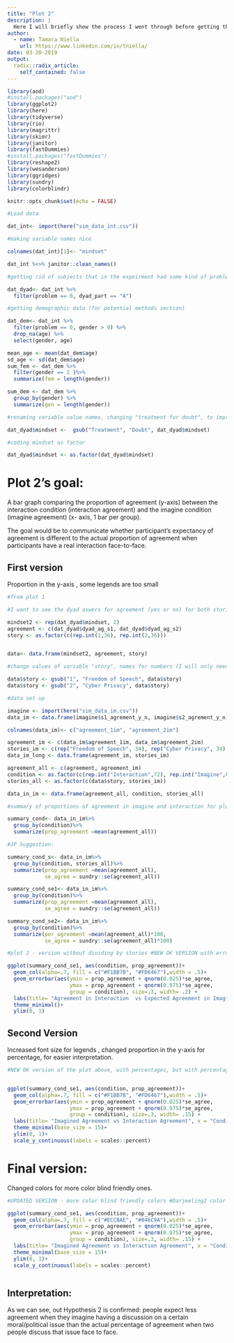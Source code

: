 ```yaml
---
title: "Plot 2"
description: |
  Here I will briefly show the process I went through before getting the final version of the second plot, together with its final version.
author:
  - name: Tamara Niella
    url: https://www.linkedin.com/in/tniella/
date: 03-20-2019
output:
  radix::radix_article:
    self_contained: false
---
```


```r

library(aod)
#install.packages("aod")
library(ggplot2)
library(here)
library(tidyverse)
library(rio)
library(magrittr)
library(skimr)
library(janitor)
library(fastDummies)
#install.packages("fastDummies")
library(reshape2)
library(wesanderson)
library(ggridges)
library(sundry)
library(colorblindr) 

knitr::opts_chunk$set(echo = FALSE)
```

```r

#Load data 

dat_int<- import(here("sim_data_int.csv"))

#making variable names nice 

colnames(dat_int)[1]<- "mindset"

dat_int %<>% janitor::clean_names()

#getting rid of subjects that in the expeirment had some kind of problem (did't complete task well etc), and I am only keeping data from one participant per dyad, since initially, I will only look at answers that dyads answered together (same answer for both participants, I only need one)

dat_dyad<- dat_int %>% 
  filter(problem == 0, dyad_part == "A") 

#getting demographic data (for potential methods section)

dat_dem<- dat_int %>% 
  filter(problem == 0, gender > 0) %>%
  drop_na(age) %>%
  select(gender, age)

mean_age <- mean(dat_dem$age)
sd_age <- sd(dat_dem$age)
sum_fem <- dat_dem %>% 
  filter(gender == 2 )%>%
  summarize(fem = length(gender))

sum_dem <- dat_dem %>% 
  group_by(gender) %>%
  summarize(gen = length(gender))

#renaming variable value names, changing "treatment for doubt", to improve explanation of study through graphs and analysis

dat_dyad$mindset <-  gsub("Treatment", "Doubt", dat_dyad$mindset)

#coding mindset as factor 

dat_dyad$mindset <- as.factor(dat_dyad$mindset)
```

# Plot 2's goal: 

A bar graph comparing the proportion of agreement (y-axis) between the interaction condition (interaction agreement) and the imagine condition (imagine agreement) (x- axis, 1 bar per group).

The goal would be to communicate whether participant’s expectancy of agreement is different to the actual proportion of agreement when participants have a real interaction face-to-face.

## First version 

Proportion in the y-axis , some legends are too small

```r


#from plot 1 

#I want to see the dyad aswers for agreement (yes or no) for both stories, then I will create a new data set with one variable for agreement, that will iclude agreement for stories one and 2 and another variable that will indicate whether that agreement belongs to story 1 (freedom of speech) or 2 (cyber privacy)

mindset2 <- rep(dat_dyad$mindset, 2)
agreement <- c(dat_dyad$dyad_ag_s1, dat_dyad$dyad_ag_s2)
story <- as.factor(c(rep.int(1,36), rep.int(2,36)))


data<- data.frame(mindset2, agreement, story)

#change values of variable "story", names for numbers (I will only need this if I decide to show the proportions of agreement for the different stories - which is not totally relevant to the results of the study, so I am still debating about it )

data$story <- gsub("1", "Freedom of Speech", data$story)
data$story <- gsub("2", "Cyber Privacy", data$story)

#data set up

imagine <- import(here("sim_data_im.csv"))
data_im <- data.frame(imagine$s1_agrement_y_n, imagine$s2_agrement_y_n)

colnames(data_im)<- c("agreement_1im", "agreement_2im")

agreement_im <- c(data_im$agreement_1im, data_im$agreement_2im)
stories_im <- c(rep("Freedom of Speech", 34), rep("Cyber Privacy", 34) )
data_im_long <- data.frame(agreement_im, stories_im)

agreement_all <- c(agreement, agreement_im)
condition <- as.factor(c(rep.int("Interaction",72), rep.int("Imagine",68)))
stories_all <- as.factor(c(data$story, stories_im))

data_in_im <- data.frame(agreement_all, condition, stories_all)

#summary of proportions of agreement in imagine and interaction for plot 2 

summary_cond<- data_in_im%>% 
  group_by(condition)%>%
  summarize(prop_agreement =mean(agreement_all))

#JP Suggestion: 

summary_cond_s<- data_in_im%>% 
  group_by(condition, stories_all)%>%
  summarize(prop_agreement =mean(agreement_all),
            se_agree = sundry::se(agreement_all))

summary_cond_se1<- data_in_im%>% 
  group_by(condition)%>%
  summarize(prop_agreement =mean(agreement_all),
            se_agree = sundry::se(agreement_all))

summary_cond_se2<- data_in_im%>% 
  group_by(condition)%>%
  summarize(per_agreement =mean(agreement_all)*100,
            se_agree = sundry::se(agreement_all)*100)

#plot 2 - version without dividing by stories #NEW OK VERSION with error bars 

ggplot(summary_cond_se1, aes(condition, prop_agreement))+
  geom_col(alpha=.7, fill = c("#F1BB7B", "#FD6467"),width = .5)+
  geom_errorbar(aes(ymin = prop_agreement + qnorm(0.025)*se_agree,
                    ymax = prop_agreement + qnorm(0.975)*se_agree,
                    group = condition), size=.3, width= .2) +
  labs(title= "Agreement in Interaction  vs Expected Agreement in Imagine", x = "Condition", y = "Proportion of agreement")+
  theme_minimal()+
  ylim(0, 1)
```


## Second Version 

Increased font size for legends , changed proportion in the y-axis for percentage, for easier interpretation. 

```r


#NEW OK version of the plot above, with percentages, but with percentages signs: 


ggplot(summary_cond_se1, aes(condition, prop_agreement))+
  geom_col(alpha=.7, fill = c("#F1BB7B", "#FD6467"),width = .5)+
  geom_errorbar(aes(ymin = prop_agreement + qnorm(0.025)*se_agree,
                    ymax = prop_agreement + qnorm(0.975)*se_agree,
                    group = condition), size=.3, width= .15) +
  labs(title= "Imagined Agreement vs Interaction Agreement", x = "Condition", y = "Percentage of agreement")+
  theme_minimal(base_size = 15)+
  ylim(0, 1)+
  scale_y_continuous(labels = scales::percent)

```


# Final version: 

Changed colors for more color blind friendly ones. 

```r

#UPDATED VERSION - more color blind friendly colors #Darjeeling2 color palette

ggplot(summary_cond_se1, aes(condition, prop_agreement))+
  geom_col(alpha=.7, fill = c("#ECCBAE", "#046C9A"),width = .5)+
  geom_errorbar(aes(ymin = prop_agreement + qnorm(0.025)*se_agree,
                    ymax = prop_agreement + qnorm(0.975)*se_agree,
                    group = condition), size=.3, width= .15) +
  labs(title= "Imagined Agreement vs Interaction Agreement", x = "Condition", y = "Percentage of agreement")+
  theme_minimal(base_size = 15)+
  ylim(0, 1)+
  scale_y_continuous(labels = scales::percent)



```

## Interpretation: 

As we can see, out Hypothesis 2 is confirmed: people expect less agreement when they imagine having a discussion on a certain moral/political issue than the actual percentage of agreement when two people discuss that issue face to face. 
